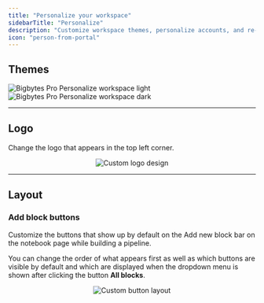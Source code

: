 ```yaml
---
title: "Personalize your workspace"
sidebarTitle: "Personalize"
description: "Customize workspace themes, personalize accounts, and re-configure UI component layouts."
icon: "person-from-portal"
---
```



<ProOnly source="personalize" />

## Themes

<Frame caption="Light theme">
  <img
    alt="Bigbytes Pro Personalize workspace light"
    src="https://github.com/digitranslab/assets/blob/main/pro/features/personalize-light.jpg?raw=true"
  />
</Frame>

<Frame caption="Dark theme">
  <img
    alt="Bigbytes Pro Personalize workspace dark"
    src="https://github.com/digitranslab/assets/blob/main/pro/features/personalize-dark.jpg?raw=true"
  />
</Frame>

---

## Logo

Change the logo that appears in the top left corner.

<Frame>
    <p align="center">
    <img
        alt="Custom logo design"
        src="https://github.com/digitranslab/assets/blob/main/platform/design-header-logo.png?raw=true"
    />
    </p>
</Frame>

---

## Layout

### Add block buttons

Customize the buttons that show up by default on the Add new block bar on the notebook page
while building a pipeline.

You can change the order of what appears first as well as which buttons are visible by default
and which are displayed when the dropdown menu is shown after clicking the button <b>All blocks</b>.

<Frame>
    <p align="center">
    <img
        alt="Custom button layout"
        src="https://github.com/digitranslab/assets/blob/main/platform/design-add-block_buttons.png?raw=true"
    />
    </p>
</Frame>
